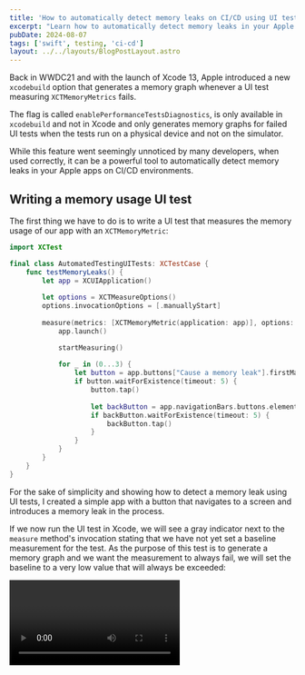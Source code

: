 ```yaml
---
title: 'How to automatically detect memory leaks on CI/CD using UI tests'
excerpt: "Learn how to automatically detect memory leaks in your Apple apps using UI tests and Xcode's XCTest framework."
pubDate: 2024-08-07
tags: ['swift', testing, 'ci-cd']
layout: ../../layouts/BlogPostLayout.astro
---
```



Back in WWDC21 and with the launch of Xcode 13, Apple introduced a new `xcodebuild` option that generates a memory graph whenever a UI test measuring `XCTMemoryMetrics` fails. 

The flag is called `enablePerformanceTestsDiagnostics`, is only available in `xcodebuild` and not in Xcode and only generates memory graphs for failed UI tests when the tests run on a physical device and not on the simulator.

While this feature went seemingly unnoticed by many developers, when used correctly, it can be a powerful tool to automatically detect memory leaks in your Apple apps on CI/CD environments.

## Writing a memory usage UI test

The first thing we have to do is to write a UI test that measures the memory usage of our app with an `XCTMemoryMetric`:

```swift:AutomatedTestingUITests.swift
import XCTest

final class AutomatedTestingUITests: XCTestCase {
    func testMemoryLeaks() {
        let app = XCUIApplication()
            
        let options = XCTMeasureOptions()
        options.invocationOptions = [.manuallyStart]
        
        measure(metrics: [XCTMemoryMetric(application: app)], options: options) {
            app.launch()

            startMeasuring()
            
            for _ in (0...3) {
                let button = app.buttons["Cause a memory leak"].firstMatch
                if button.waitForExistence(timeout: 5) {
                    button.tap()
                    
                    let backButton = app.navigationBars.buttons.element(boundBy: 0)
                    if backButton.waitForExistence(timeout: 5) {
                        backButton.tap()
                    }
                }
            }
        }
    }
}
```

For the sake of simplicity and showing how to detect a memory leak using UI tests, I created a simple app with a button that navigates to a screen and introduces a memory leak in the process.

If we now run the UI test in Xcode, we will see a gray indicator next to the `measure` method's invocation stating that we have not yet set a baseline measurement for the test. As the purpose of this test is to generate a memory graph and we want the measurement to always fail, we will set the baseline to a very low value that will always be exceeded:

<Video name="automatic-memory-leak-baseline.mp4"/>

## Generating a memory graph

Now that we have a test that always fails, we need to invoke it from the command line using `xcodebuild` and the `enablePerformanceTestsDiagnostics` flag so that it generates a memory graph for us:

```bash:Terminal
xcodebuild test \
    -project AutomatedTesting.xcodeproj \
    -scheme AutomatedTesting \ 
    -destination "platform=iOS,name=Pol Piella Abadia's iPhone" \
    -enablePerformanceTestsDiagnostics YES \
    -derivedDataPath ./derived_data \
    -resultBundlePath TestResults
```

As we provided a custom output path for the `.xcresult` bundle, we can just find it in the same directory we invoked the command from with the name `TestResults`. When we open the bundle in Xcode, we see that the test failed and that a memory graph was generated:

![](/assets/posts/automatically-detect-memory-leaks-using-ui-tests/xcresult.webp)

Upon inspection of the memory graph, we can in fact see that the app has numerous memory leaks:

![](/assets/posts/automatically-detect-memory-leaks-using-ui-tests/memgraph.webp)

## Parsing the result bundle and memory graph

Now that we have a way of generating memory graphs for our UI tests, we can create a small command-line tool that programmatically extracts the memory graph from the `.xcresult` bundle and checks its contents for memory leaks.

Let's start by creating a Swift Package with a single executable target and a few dependencies that will help us handle user input, parse the contents of the `.xcresult` bundle and execute shell commands:

```swift:Package.swift
// swift-tools-version: 6.0

import PackageDescription

let package = Package(
    name: "XCLeaks",
    platforms: [
        .macOS(.v13)
    ],
    dependencies: [
        .package(url: "https://github.com/apple/swift-argument-parser.git", exact: "1.5.0"),
        .package(url: "https://github.com/davidahouse/XCResultKit.git", exact: "1.2.0"),
        .package(url: "https://github.com/JohnSundell/ShellOut.git", exact: "2.3.0")
    ],
    targets: [
        .executableTarget(
            name: "XCLeaks",
            dependencies: [
                .product(name: "ArgumentParser", package: "swift-argument-parser"),
                .product(name: "XCResultKit", package: "XCResultKit"),
                .product(name: "ShellOut", package: "ShellOut")
            ]
        ),
    ]
)
```

I am not going to go into detail about how to use the `XCResultKit` library to export attachments as [I have previously written an article that covers the topic in great detail](https://www.polpiella.dev/parse-contents-of-xcresult-files).

Let's now write the main file of our executable that will parse the contents of the `.xcresult` bundle and check for memory leaks:

```swift:XCLeaks.swift
import Foundation
import ArgumentParser
import XCResultKit
import ShellOut

@main
struct XCLeaks: ParsableCommand {
    // 1
    @Argument(help: "The path to an `.xcresult` bundle")
    var bundle: String
    
    func run() throws {
        guard let url = URL(string: bundle) else { return }
        // 2
        let result = XCResultFile(url: url)
        
        guard let invocationRecord = result.getInvocationRecord() else { return }
        
        // 3
        let testBundles = invocationRecord
            .actions
            .compactMap { action -> ActionTestPlanRunSummaries? in
                guard let id = action.actionResult.testsRef?.id, let summaries = result.getTestPlanRunSummaries(id: id) else {
                    return nil
                }
                
                return summaries
            }
            .flatMap(\.summaries)
            .flatMap(\.testableSummaries)
        
        let allFailingTests = testBundles
            .flatMap(\.tests)
            .flatMap(\.subtestGroups)
            .flatMap(\.subtestGroups)
            .flatMap(\.subtests)
            .filter { $0.testStatus.lowercased() == "failure" }
        
        // 4
        let memoryGraphAttachments = allFailingTests
            .compactMap { test -> ActionTestSummary? in
                guard let id = test.summaryRef?.id else { return nil }
                
                return result.getActionTestSummary(id: id)
            }
            .flatMap(\.activitySummaries)
            .filter { $0.title.contains("Added attachment named") && $0.title.contains(".memgraphset.zip") }
            .flatMap(\.attachments)
        
        // 5
        for attachment in memoryGraphAttachments {
            // 6
            let url = URL.temporaryDirectory
            let filePath = url.appending(path: attachment.filename ?? "")
            result.exportAttachment(attachment: attachment, outputPath: url.path(percentEncoded: false))
            // 7
            try shellOut(
                to: "tar",
                arguments: [
                    "-zxvf",
                    "\"\(filePath.path(percentEncoded: false))\"",
                    "-C",
                    url.path(percentEncoded: false)
                ]
            )
            
            // 8
            guard let unzipped = (filePath.path(percentEncoded: false) as NSString)
                .deletingPathExtension
                .split(separator: "_")
                .first else {
                return
            }
            
            let unzippedAndEscaped = String(unzipped)
                .replacingOccurrences(of: "(", with: "\\(")
                .replacingOccurrences(of: ")", with: "\\)")
                .replacingOccurrences(of: "[", with: "\\[")
                .replacingOccurrences(of: "]", with: "\\]")
            
            // 9
            do {
                try shellOut(to: "leaks", arguments: ["\(unzippedAndEscaped)/post_*"])
                print("✅ No leaks found!")
            } catch let error as ShellOutError {
                let regex = /(?<numberOfLeaks>\d+)\s+leaks for/
                if let output = try? regex.firstMatch(in: error.output) {
                    print("❌ Found \(output.numberOfLeaks) leaks")
                    exit(1)
                } else {
                    print("✅ No leaks found!")
                }
            } catch let error {
                print("🛑 Something else went wrong: \(error)")
            }
        }
    }
}
```

A lot is going on in the code above, so let's break it down:

1. We define a command line argument that will allow users to pass the path to an `.xcresult` bundle.
2. We create an instance of `XCResultFile` with the URL of the `.xcresult` bundle and extract the list of invocations from which we will find the failing tests.
3. We extract the failing tests from the invocations.
4. We extract the memory graph attachment objects from the failing tests.
5. We iterate over the memory graph attachments.
6. We export the memory graph attachment to a temporary directory.
7. We unzip the memory graph attachment. We are using `ShellOut` to call the `tar` executable from the command line and unzip the file. We unzip the file to the same directory as the attachment.
8. We extract the name of the unzipped file escaping any special characters that might be present in the name.
9. We run the `leaks` command line tool to read the contents of the memory graph. The `leaks` tool fails if the memory graph contains any leaks, so we catch the error and then parse the output with a regular expression to extract the number of leaks found and exit with an error.

## Putting it all together

Now that we have everything we need, let's put the pieces together and see how we would detect memory leaks in a CI/CD environment:

```bash:audit-memory-leaks.sh
#!/bin/bash

set -e

function test {
    xcodebuild test \
        -project AutomatedTesting.xcodeproj \
        -scheme AutomatedTesting \
        -destination "platform=iOS,name=Pol Piella Abadia’s iPhone" \
        -enablePerformanceTestsDiagnostics YES \
        -derivedDataPath ./derived_data \
        -resultBundlePath TestResults
}

function leaks {
    swift run \
        --package-path xcleaks/ \
        XCLeaks \
        $(pwd)/TestResults.xcresult
}

test || leaks
```

The command above will make sure that the memory graph is inspected whenever the UI test fails and will make the CI/CD pipeline fail only if memory leaks are found ❌.
